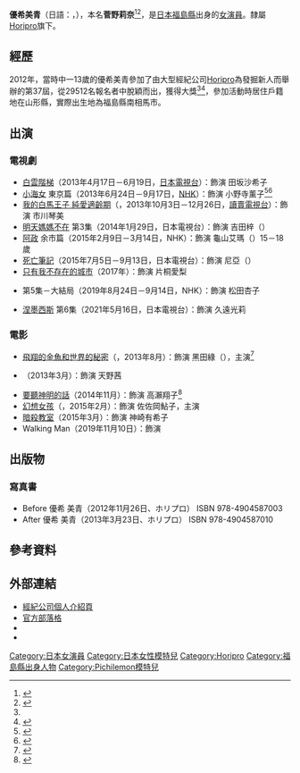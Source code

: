 {{noteTA
|G1=JP Show
}}
{{藝人
|姓名 = 優希美青
|類型 = 女演員
|圖片 = 
|圖片尺寸 = 
|圖片簡介 = 
|本名 = 菅野 莉奈
|外文名 = 優希 美青
|外文 = ja
|羅馬拼音 = Yūki Mio
|暱稱 = 
|其他藝名 = 
|國籍 = {{JPN}}
|出生日期 = {{Birth_date_and_age|1999|4|5}}
|出生地點 = 日本[[福島縣|福島縣]]
|逝世日期 = 
|逝世地點 = 
|職業 = [[演員|演員]]、[[模特兒|模特兒]]
|語言 = 
|配偶 = 
|兒女 = 
|父母 = 
|代表作 = 
|活躍年代 = 2012年至今
|經紀公司 = [[Horipro|Horipro]]
|網站 = [http://horipro.co.jp/talent/PF153/ 官方網站]
|相關團體 = 
|獎項 = 
|IMDb = 5637334
|電影 = 
|電視節目 = 
|舞台劇 = 
|書籍 = 
}}
'''優希美青'''（日語：{{lang|ja|優希美青}}，{{bd|1999年|4月5日|||catIdx=Yūki Mio}}），本名'''菅野莉奈'''<ref name="oricon120829">{{cite web|url=http://www.oricon.co.jp/news/entertainment/2016262/full/ |language=ja |script-title=ja:第37回ホリプロTSC、グランプリは13歳の菅野莉奈さん 芸名「優希美青」で活動へ |publisher=[[Oricon|Oricon]] |date=2012-08-29 |accessdate=2013-08-14}}</ref><ref>{{cite video
 |people       = 
 |date         = 2012-08-29
 |script-title = ja:第37回ホリプロタレントスカウトキャラバン　グランプリ決定！
 |url          = http://www.youtube.com/watch?v=vlpAdvqPSiE
 |format       = 
 |medium       = 
 |publisher    = {{youtube|u=horiprochannel|HoriPro Channel}}
 |location     = 
 |accessdate   = 2014-01-27
 |accessmonth  = 
 |accessyear   = 
 |time         = 
 |quote        = 
 |archive-date = 2020-11-26
 |archive-url  = https://web.archive.org/web/20201126141059/https://www.youtube.com/watch?v=vlpAdvqPSiE
 |dead-url     = no
}}</ref>，是[[日本|日本]][[福島縣|福島縣]]出身的[[女演員|女演員]]。隸屬[[Horipro|Horipro]]旗下。

== 經歷 ==
2012年，當時中一13歲的優希美青參加了由大型經紀公司[[Horipro|Horipro]]為發掘新人而舉辦的第37屆{{link-ja|Horipro Talent Scout Caravan|ホリプロタレントスカウトキャラバン}}，從29512名報名者中脫穎而出，獲得大獎<ref name="oricon120829" /><ref>{{cite web |url=http://www.47news.jp/CN/201208/CN2012083001001071.html |language=ja |script-title=ja:グランプリは山形の中学生　「東北元気にしようと」 |publisher=47NEWS |date=2012-08-30 |accessdate=2013-08-14 |deadurl=yes |archiveurl=https://web.archive.org/web/20140714203346/http://www.47news.jp/CN/201208/CN2012083001001071.html |archivedate=2014-07-14 }}</ref>，參加活動時居住戶籍地在山形縣，實際出生地為福島縣南相馬市。

== 出演 ==
=== 電視劇 ===
* [[白雲階梯_(日本電視劇)|白雲階梯]]（2013年4月17日－6月19日，[[日本電視台|日本電視台]]）：飾演 田坂沙希子
* [[小海女|小海女]] 東京篇（2013年6月24日－9月17日，[[日本放送協會|NHK]]）：飾演 小野寺薰子<ref>{{cite web |url=http://www.sponichi.co.jp/entertainment/news/2013/03/29/kiji/K20130329005501160.html |language=ja |script-title=ja:優希美青　朝ドラ最速デビュー　ホリプロスカウトキャラバンＧＰの13歳 |publisher=[[體育日本|體育日本]] |date=2013-03-29 |accessdate=2013-08-14 |archive-date=2020-09-25 |archive-url=https://web.archive.org/web/20200925042542/https://www.sponichi.co.jp/entertainment/news/2013/03/29/kiji/K20130329005501160.html |dead-url=no }}</ref><ref>{{cite web |url=http://audition-debut.com/debut/pickup/detail/yuki-mio.html&pno=0 |language=ja |script-title=ja:【注目の新人】優希美青インタビュー |publisher=Audition＆Debut |date=2013-07-12 |accessdate=2013-08-16 |archive-date=2019-05-13 |archive-url=https://web.archive.org/web/20190513212748/http://audition-debut.com/debut/pickup/detail/yuki-mio.html%26pno%3D0 |dead-url=no }}</ref>
* [[我的白馬王子|我的白馬王子 純愛適齡期]]（{{lang|ja|ハクバノ王子サマ 純愛適齢期}}，2013年10月3日－12月26日，[[讀賣電視台|讀賣電視台]]）：飾演 市川琴美
* [[明天媽媽不在|明天媽媽不在]] 第3集（2014年1月29日，日本電視台）：飾演 吉田梓（{{lang|ja|吉田アズサ}}）
* [[阿政|阿政]] 余市篇（2015年2月9日－3月14日，NHK）：飾演 龜山艾瑪（{{lang|ja|亀山エマ}}）15－18歲
* [[死亡筆記_(電視劇)|死亡筆記]]（2015年7月5日－9月13日，日本電視台）：飾演  尼亞（{{lang|ja|ニア}}）
* [[只有我不存在的城市|只有我不存在的城市]]（2017年）：飾演 片桐愛梨
* {{link-ja|所以我推她|だから私は推しました}} 第5集－大結局（2019年8月24日－9月14日，NHK）：飾演 松田杏子
* [[涅墨西斯_(電視劇)|涅墨西斯]] 第6集（2021年5月16日，日本電視台）：飾演 久遠光莉

=== 電影 ===
* [[飛翔的金魚和世界的秘密|飛翔的金魚和世界的秘密]]（{{lang|ja|空飛ぶ金魚と世界のひみつ}}，2013年8月）：飾演 黑田綠（{{lang|ja|黒田みどり}}），主演<ref>{{cite web |url=http://www.nikkansports.com/entertainment/news/p-et-tp1-20130117-1072920.html |language=ja |script-title=ja:13歳優希美青が初主演映画でアジア進出 |publisher=[[日刊體育|日刊體育]] |date=2013-01-17 |accessdate=2013-08-14 |archive-date=2019-05-16 |archive-url=https://web.archive.org/web/20190516020221/https://www.nikkansports.com/entertainment/news/p-et-tp1-20130117-1072920.html |dead-url=no }}</ref>
* {{lang|ja|乙女のレシピ}}（2013年3月）：飾演 天野茜
* [[要聽神明的話_(電影)|要聽神明的話]]（2014年11月）：飾演 高瀨翔子<ref>{{cite web |url=http://natalie.mu/comic/news/116992 |language=ja |script-title=ja:映画「神さまの言うとおり」に優希美青、染谷将太が出演 |publisher=[[Natalie_(網站)|natalie]] |date=2014-05-20 |accessdate=2014-08-09 |archive-date=2019-05-15 |archive-url=https://web.archive.org/web/20190515164110/https://natalie.mu/comic/news/116992 |dead-url=no }}</ref>
* [[幻想女孩|幻想女孩]]（{{lang|ja|でーれーガールズ}}，2015年2月）：飾演 佐佐岡鮎子，主演
* [[暗殺教室|暗殺教室]]（2015年3月）：飾演 神崎有希子
* Walking Man（2019年11月10日）：飾演 {{lang|ja|佐巻ウラン}}

==出版物==
===寫真書===
* Before 優希 美青（2012年11月26日、ホリプロ） ISBN 978-4904587003
* After 優希 美青（2013年3月23日、ホリプロ） ISBN 978-4904587010

== 參考資料 ==
{{Reflist}}

== 外部連結 ==
* [https://web.archive.org/web/20130807051815/http://horipro.co.jp/talent/PF153/ 經紀公司個人介紹頁]{{ja icon}}
* [https://web.archive.org/web/20130715080006/http://ameblo.jp/yuki-mio-horipro 官方部落格]{{ja icon}}
* {{Twitter|mioyukihoripro}}{{ja icon}}
* {{Instagram|mio_yuki}}


{{DEFAULTSORT:Yuki Mio}}
[[Category:日本女演員|Category:日本女演員]]
[[Category:日本女性模特兒|Category:日本女性模特兒]]
[[Category:Horipro|Category:Horipro]]
[[Category:福島縣出身人物|Category:福島縣出身人物]]
[[Category:Pichilemon模特兒|Category:Pichilemon模特兒]]
